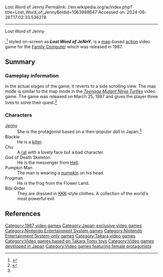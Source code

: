 Lost Word of Jenny
Permalink: //en.wikipedia.org/w/index.php?title=Lost_Word_of_Jenny&oldid=1063988647
Accessed on: 2024-06-26T17:02:33.536278



------
Lost Word of Jenny
{{Infobox video game
|title = Lost Word of Jenny
|image = LostWordofJennyJPBoxShot.jpg
|caption = Cover art
|developer = [[TOSE]]
|publisher = [[Takara]]
|released = {{vgrelease|JP|March 25, 1987<ref>{{cite web| url = http://www.gamefaqs.com/console/nes/data/578385.html| title = Release date | publisher = [[GameFAQs]]| date = | accessdate = June 5, 2008}}</ref>}}
|genre = [[Action game|2D action]] [[platform game|platformer]]
|modes = [[Single-player video game|Single-player]]
|platforms = [[Nintendo Entertainment System|Family Computer]]
}}

{{nihongo|'''''Lost Word of Jenny'''''|ロストワード・オブ・ジェニー|Rosuto Wādo obu Jenī}},<ref>{{cite web|url=http://kurx.net/game/gamebook/fc/JPnesHe.txt |title=Japanese title |publisher=JPNes/Yuma |accessdate=June 6, 2008 |url-status=dead |archiveurl=https://web.archive.org/web/20090331123838/http://kurx.net/game/gamebook/fc/JPnesHe.txt |archivedate=March 31, 2009 }}</ref> styled on-screen as '''''Lost Word of JeNnY''''', is a [[map]]-based [[action game|action]] video game for the [[Nintendo Entertainment System|Family Computer]] which was released in 1987.

==Summary==

===Gameplay information===
In the actual stages of the game, it reverts to a side scrolling view. The map mode is similar to the map mode in the ''[[Teenage Mutant Ninja Turtles]]'' video game. The game was released on March 25, 1987 and gives the player three lives to solve their quest.<ref name="japanesebarbie">{{cite web | url = http://strategywiki.org/wiki/Lost_Word_of_JeNny| title = Game-related information| publisher = Strategy Wiki| date = | accessdate = June 26, 2010}}</ref>

===Characters===
; [[Jenny (doll)|Jenny]]
: She is the protagonist based on a then-popular doll in Japan.<ref name="japanesebarbie"/>
; Blackie
: He is a [[murder|killer]].
; Chu
: A [[rat]] with a lovely face but a bad character.
; God of Death Skeleton
: He is the messenger from [[Hell]].
; Pumpkin Man
: The man is wearing a [[pumpkin]] on his head.
; Frogman
: He is the frog from the Flower Land.
; Bibi Order
: They are dressed in [[Ku Klux Klan|KKK]]-style clothes. A collection of the world's most powerful evil.

==References==
{{reflist}}

[[Category:1987 video games]]
[[Category:Japan-exclusive video games]]
[[Category:Nintendo Entertainment System games]]
[[Category:Nintendo Entertainment System-only games]]
[[Category:Takara video games]]
[[Category:Video games based on Takara Tomy toys]]
[[Category:Video games developed in Japan]]
[[Category:Video games featuring female protagonists]]

{{Action-videogame-stub}}